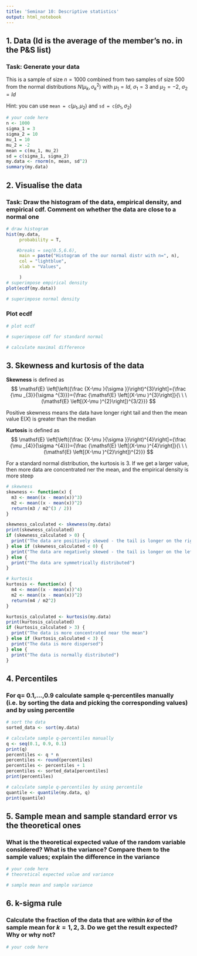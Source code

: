 ```yaml
---
title: 'Seminar 10: Descriptive statistics'
output: html_notebook
---
```


## 1. Data (Id is the average of the member's no. in the P&S list)

### Task: Generate your data

This is a sample of size $n=1000$ combined from two samples of size $500$ from the normal distributions $N(\mu_k,\sigma_k^2)$ with $\mu_1 = Id$, $\sigma_1 = 3$ and $\mu_2 = -2$, $\sigma_2 = Id$

Hint: you can use $\texttt{mean = c}(\mu_1,\mu_2)$ and $\texttt{sd = c}(\sigma_1,\sigma_2)$

```r
# your code here
n <- 1000
sigma_1 = 3
sigma_2 = 10
mu_1 = 10
mu_2 = -2
mean = c(mu_1, mu_2)
sd = c(sigma_1, sigma_2)
my.data <- rnorm(n, mean, sd^2)
summary(my.data)
```

## 2. Visualise the data

### Task: Draw the histogram of the data, empirical density, and empirical cdf. Comment on whether the data are close to a normal one

```r
# draw histogram
hist(my.data,
     probability = T,

    #breaks = seq(0.5,6.6),
     main = paste("Histogram of the our normal distr with n=", n),
     col = "lightblue",
     xlab = "Values",

     )
# superimpose empirical density
plot(ecdf(my.data))

# superimpose normal density

```

### Plot ecdf

```r
# plot ecdf

# superimpose cdf for standard normal

# calculate maximal difference 

```

## 3. Skewness and kurtosis of the data

**Skewness** is defined as $$
  \mathsf{E} \left[\left({\frac {X-\mu }{\sigma }}\right)^{3}\right]={\frac {\mu _{3}}{\sigma ^{3}}}={\frac {\mathsf{E} \left[(X-\mu )^{3}\right]}{\ \ \ (\mathsf{E} \left[(X-\mu )^{2}\right])^{3/2}}}
$$

Positive skewness means the data have longer right tail and then the mean value $\mathsf{E}(X)$ is greater than the median

**Kurtosis** is defined as $$
  \mathsf{E} \left[\left({\frac {X-\mu }{\sigma }}\right)^{4}\right]={\frac {\mu _{4}}{\sigma ^{4}}}={\frac {\mathsf{E} \left[(X-\mu )^{4}\right]}{\ \ \ (\mathsf{E} \left[(X-\mu )^{2}\right])^{2}}}
$$

For a standard normal distribution, the kurtosis is $3$. If we get a larger value, then more data are concentrated ner the mean, and the empirical density is more steep

```r
# skewness
skewness <- function(x) {
  m3 <- mean((x - mean(x))^3)
  m2 <- mean((x - mean(x))^2)
  return(m3 / m2^(3 / 2))
}

skewness_calculated <- skewness(my.data)
print(skewness_calculated)
if (skewness_calculated > 0) {
  print("The data are positively skewed - the tail is longer on the right side")
} else if (skewness_calculated < 0) {
  print("The data are negatively skewed - the tail is longer on the left side")
} else {
  print("The data are symmetrically distributed")
}

# kurtosis
kurtosis <- function(x) {
  m4 <- mean((x - mean(x))^4)
  m2 <- mean((x - mean(x))^2)
  return(m4 / m2^2)
}

kurtosis_calculated <- kurtosis(my.data)
print(kurtosis_calculated)
if (kurtosis_calculated > 3) {
  print("The data is more concentrated near the mean")
} else if (kurtosis_calculated < 3) {
  print("The data is more dispersed")
} else {
  print("The data is normally distributed")
}
```

## 4. Percentiles

### For q= 0.1,...,0.9 calculate sample q-percentiles manually (i.e. by sorting the data and picking the corresponding values) and by using percentile

```r
# sort the data
sorted_data <- sort(my.data)

# calculate sample q-percentiles manually
q <- seq(0.1, 0.9, 0.1)
print(q)
percentiles <- q * n
percentiles <- round(percentiles)
percentiles <- percentiles + 1
percentiles <- sorted_data[percentiles]
print(percentiles)

# calculate sample q-percentiles by using percentile
quantile <- quantile(my.data, q)
print(quantile)
```

## 5. Sample mean and sample standard error vs the theoretical ones

### What is the theoretical expected value of the random variable considered? What is the variance? Compare them to the sample values; explain the difference in the variance

```r
# your code here
# theoretical expected value and variance

# sample mean and sample variance

```

## 6. k-sigma rule

### Calculate the fraction of the data that are within $k\sigma$ of the sample mean for $k=1,2,3$. Do we get the result expected? Why or why not?

```r
# your code here

```
